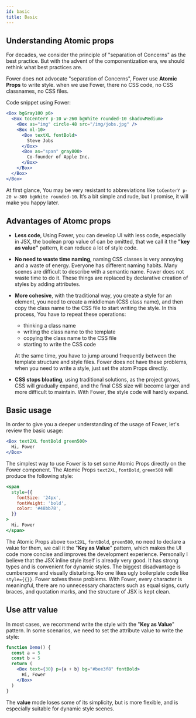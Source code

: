 ```yaml
---
id: basic
title: Basic
---
```




## Understanding Atomic props

For decades, we consider the principle of "separation of Concerns" as the best practice. But with the advent of the componentization era, we should rethink what best practices are.

Fower does not advocate "separation of Concerns", Fower use **Atomic Props** to write style. when we use Fower, there no CSS code, no CSS classnames, no CSS files.

Code snippet using Fower:

```jsx live
<Box bgGray100 p6>
  <Box toCenterY p-10 w-260 bgWhite rounded-10 shadowMedium>
    <Box as="img" circle-48 src="/img/jobs.jpg" />
    <Box ml-10>
      <Box textXL fontBold>
        Steve Jobs
      </Box>
      <Box as="span" gray800>
        Co-founder of Apple Inc.
      </Box>
    </Box>
  </Box>
</Box>
```

At first glance, You may be very resistant to abbreviations like `toCenterY p-20 w-300 bgWhite rounded-10`. It’s a bit simple and rude, but I promise, it will make you happy later.

## Advantages of Atomc props

- **Less code**, Using Fower, you can develop UI with less code, especially in JSX, the boolean prop value of can be omitted, that we call it the **"key as value"** pattern, it can reduce a lot of style code.

- **No need to waste time naming**, naming CSS classes is very annoying and a waste of energy. Everyone has different naming habits. Many scenes are difficult to describe with a semantic name. Fower does not waste time to do it. These things are replaced by declarative creation of styles by adding attributes.

- **More cohesive**, with the traditional way, you create a style for an element, you need to create a middleman (CSS class name), and then copy the class name to the CSS file to start writing the style. In this process, You have to repeat these operations:

  - thinking a class name
  - writing the class name to the template
  - copying the class name to the CSS file
  - starting to write the CSS code

  At the same time, you have to jump around frequently between the template structure and style files. Fower does not have these problems, when you need to write a style, just set the atom Props directly.

- **CSS stops bloating**, using traditional solutions, as the project grows, CSS will gradually expand, and the final CSS size will become larger and more difficult to maintain. With Fower, the style code will hardly expand.

## Basic usage

In order to give you a deeper understanding of the usage of Fower, let's review the basic usage:

```jsx live
<Box text2XL fontBold green500>
  Hi, Fower
</Box>
```

The simplest way to use Fower is to set some Atomic Props directly on the Fower component. The Atomic Props `text2XL`, `fontBold`, `green500` will produce the following style:

```jsx live
<span
  style={{
    fontSize: '24px',
    fontWeight: 'bold',
    color: '#48bb78',
  }}
>
  Hi, Fower
</span>
```

The Atomic Props above `text2XL`, `fontBold`, `green500`, no need to declare a value for them, we call it the "**Key as Value**" pattern, which makes the UI code more concise and improves the development experience. Personally I believe that the JSX inline style itself is already very good. It has strong types and is convenient for dynamic styles. The biggest disadvantage is cumbersome and visually disturbing. No one likes ugly boilerplate code like `style={{}}`. Fower solves these problems. With Fower, every character is meaningful, there are no unnecessary characters such as equal signs, curly braces, and quotation marks, and the structure of JSX is kept clean.

## Use attr value

In most cases, we recommend write the style with the "**Key as Value**" pattern. In some scenarios, we need to set the attribute value to write the style:

```jsx live
function Demo() {
  const a = 5
  const b = 5
  return (
    <Box text={30} p={a + b} bg="#bee3f8" fontBold>
      Hi, Fower
    </Box>
  )
}
```

The **value** mode loses some of its simplicity, but is more flexible, and is especially suitable for dynamic style scenes.
